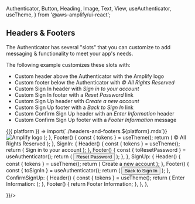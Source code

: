   Authenticator,
  Button,
  Heading,
  Image,
  Text,
  View,
  useAuthenticator,
  useTheme,
} from '@aws-amplify/ui-react';


## Headers & Footers

The Authenticator has several "slots" that you can customize to add messaging & functionality to meet your app's needs.

The following example customizes these slots with:

- Custom header above the Authenticator with the Amplify logo
- Custom footer below the Authenticator with _&copy; All Rights Reserved_
- Custom Sign In header with _Sign in to your account_
- Custom Sign In footer with a _Reset Password_ link
- Custom Sign Up header with _Create a new account_
- Custom Sign Up footer with a _Back to Sign In_ link
- Custom Confirm Sign Up header with an _Enter Information_ header
- Custom Confirm Sign Up footer with a _Footer Information_ message

<Fragment>
  {({ platform }) => import(`./headers-and-footers.${platform}.mdx`)}
</Fragment>

<Example>
  <SocialProviderDemo components={{
      Header() {
        const { tokens } = useTheme();
        return (
          <View textAlign="center" padding={tokens.space.large}>
            <Image alt="Amplify logo" src="/amplify-logo.svg" />
          </View>
        );
      },
      Footer() {
        const { tokens } = useTheme();
        return (
          <View textAlign="center" padding={tokens.space.large}>
            <Text color={tokens.colors.neutral[80]}>
              &copy; All Rights Reserved
            </Text>
          </View>
        );
      },
      SignIn: {
        Header() {
          const { tokens } = useTheme();
          return (
            <Heading
              padding={`${tokens.space.xl} 0 0 ${tokens.space.xl}`}
              level={3}
            >
              Sign in to your account
            </Heading>
          );
        },
        Footer() {
          const { toResetPassword } = useAuthenticator();
          return (
            <View textAlign="center">
              <Button
                fontWeight="normal"
                onClick={toResetPassword}
                size="small"
                variation="link"
              >
                Reset Password
              </Button>
            </View>
          );
        },
      },
      SignUp: {
        Header() {
          const { tokens } = useTheme();
          return (
            <Heading
              padding={`${tokens.space.xl} 0 0 ${tokens.space.xl}`}
              level={3}
            >
              Create a new account
            </Heading>
          );
        },
        Footer() {
          const { toSignIn } = useAuthenticator();
          return (
            <View textAlign="center">
              <Button
                fontWeight="normal"
                onClick={toSignIn}
                size="small"
                variation="link"
              >
                Back to Sign In
              </Button>
            </View>
          );
        },
        ConfirmSignUp: {
          Header() {
            const { tokens } = useTheme();
            return (
              <Heading
                padding={`${tokens.space.xl} 0 0 ${tokens.space.xl}`}
                level={3}
              >
                Enter Information:
              </Heading>
            );
          },
          Footer() {
            return <Text>Footer Information</Text>;
          },
        },
      },

  }}/>
</Example>
